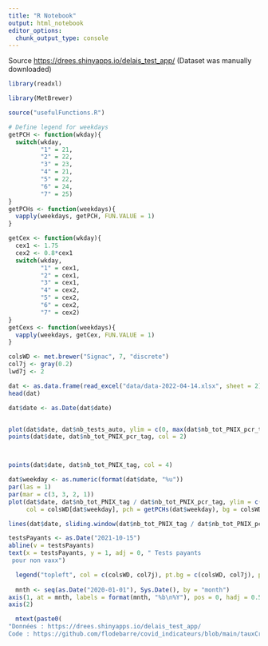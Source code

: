 ```yaml
---
title: "R Notebook"
output: html_notebook
editor_options: 
  chunk_output_type: console
---
```


Source <https://drees.shinyapps.io/delais_test_app/>
(Dataset was manually downloaded)

```r
library(readxl)

library(MetBrewer)

source("usefulFunctions.R")
```

```r
# Define legend for weekdays
getPCH <- function(wkday){
  switch(wkday, 
         "1" = 21, 
         "2" = 22, 
         "3" = 23, 
         "4" = 21, 
         "5" = 22, 
         "6" = 24, 
         "7" = 25)
}
getPCHs <- function(weekdays){
  vapply(weekdays, getPCH, FUN.VALUE = 1)
}

getCex <- function(wkday){
  cex1 <- 1.75
  cex2 <- 0.8*cex1
  switch(wkday, 
         "1" = cex1, 
         "2" = cex1, 
         "3" = cex1, 
         "4" = cex2, 
         "5" = cex2, 
         "6" = cex2, 
         "7" = cex2)
}
getCexs <- function(weekdays){
  vapply(weekdays, getCex, FUN.VALUE = 1)
}

colsWD <- met.brewer("Signac", 7, "discrete")
col7j <- gray(0.2)
lwd7j <- 2
```

```r
dat <- as.data.frame(read_excel("data/data-2022-04-14.xlsx", sheet = 2))
head(dat)

dat$date <- as.Date(dat$date)


plot(dat$date, dat$nb_tests_auto, ylim = c(0, max(dat$nb_tot_PNIX_pcr_tag, na.rm = TRUE)))
points(dat$date, dat$nb_tot_PNIX_pcr_tag, col = 2)



points(dat$date, dat$nb_tot_PNIX_tag, col = 4)

dat$weekday <- as.numeric(format(dat$date, "%u"))
par(las = 1)
par(mar = c(3, 3, 2, 1))
plot(dat$date, dat$nb_tot_PNIX_tag / dat$nb_tot_PNIX_pcr_tag, ylim = c(0, 1), main = "Proportion de tests antigéniques parmi tous les tests", xlim = c(as.Date("2021-11-01"), Sys.Date()), 
     col = colsWD[dat$weekday], pch = getPCHs(dat$weekday), bg = colsWD[dat$weekday], axes = FALSE)

lines(dat$date, sliding.window(dat$nb_tot_PNIX_tag / dat$nb_tot_PNIX_pcr_tag), col = col7j, lwd = lwd7j)

testsPayants <- as.Date("2021-10-15")
abline(v = testsPayants)
text(x = testsPayants, y = 1, adj = 0, " Tests payants
 pour non vaxx")

  legend("topleft", col = c(colsWD, col7j), pt.bg = c(colsWD, col7j), pch = c(getPCHs(1:7), NA), legend = c("lundi", "mardi", "mercredi", "jeudi", "vendredi", "samedi", "dimanche", "moyenne 7 jours"), box.lwd = -1, lty = c(rep(NA, 7), 1), lwd = c(rep(NA, 7), lwd7j), cex = 0.9)
  
  mnth <- seq(as.Date("2020-01-01"), Sys.Date(), by = "month")
axis(1, at = mnth, labels = format(mnth, "%b\n%Y"), pos = 0, hadj = 0.5, padj = 0.5)
axis(2)

  mtext(paste0(
"Données : https://drees.shinyapps.io/delais_test_app/ 
Code : https://github.com/flodebarre/covid_indicateurs/blob/main/tauxCroissance.Rmd"), side = 1, line = 3.5, adj = 0, cex = 0.5, family = "mono")
```


